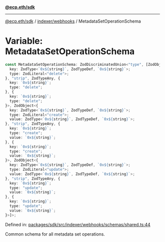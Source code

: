 [**@ecp.eth/sdk**](../../../index.mdx)

***

[@ecp.eth/sdk](/sdk-reference/index.mdx) / [indexer/webhooks](/sdk-reference/indexer/webhooks/index.mdx) / MetadataSetOperationSchema

# Variable: MetadataSetOperationSchema

```ts
const MetadataSetOperationSchema: ZodDiscriminatedUnion<"type", [ZodObject<{
  key: ZodType<`0x${string}`, ZodTypeDef, `0x${string}`>;
  type: ZodLiteral<"delete">;
}, "strip", ZodTypeAny, {
  key: `0x${string}`;
  type: "delete";
}, {
  key: `0x${string}`;
  type: "delete";
}>, ZodObject<{
  key: ZodType<`0x${string}`, ZodTypeDef, `0x${string}`>;
  type: ZodLiteral<"create">;
  value: ZodType<`0x${string}`, ZodTypeDef, `0x${string}`>;
}, "strip", ZodTypeAny, {
  key: `0x${string}`;
  type: "create";
  value: `0x${string}`;
}, {
  key: `0x${string}`;
  type: "create";
  value: `0x${string}`;
}>, ZodObject<{
  key: ZodType<`0x${string}`, ZodTypeDef, `0x${string}`>;
  type: ZodLiteral<"update">;
  value: ZodType<`0x${string}`, ZodTypeDef, `0x${string}`>;
}, "strip", ZodTypeAny, {
  key: `0x${string}`;
  type: "update";
  value: `0x${string}`;
}, {
  key: `0x${string}`;
  type: "update";
  value: `0x${string}`;
}>]>;
```

Defined in: [packages/sdk/src/indexer/webhooks/schemas/shared.ts:44](https://github.com/ecp-eth/comments-monorepo/blob/main/packages/sdk/src/indexer/webhooks/schemas/shared.ts#L44)

Common schema for all metadata set operations.
